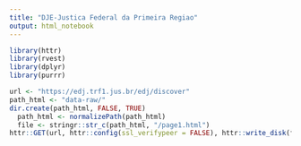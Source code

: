 ```yaml
---
title: "DJE-Justica Federal da Primeira Regiao"
output: html_notebook
---
```


```r
library(httr)
library(rvest)
library(dplyr)
library(purrr)
```

```r
url <- "https://edj.trf1.jus.br/edj/discover"
path_html <- "data-raw/"
dir.create(path_html, FALSE, TRUE)
  path_html <- normalizePath(path_html)
  file <- stringr::str_c(path_html, "/page1.html")
httr::GET(url, httr::config(ssl_verifypeer = FALSE), httr::write_disk(file, TRUE))
```

